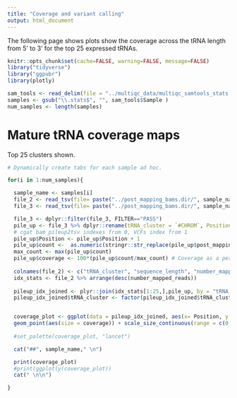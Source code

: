 ```yaml
---
title: "Coverage and variant calling"
output: html_document
---
```


The following page shows plots show the coverage across the tRNA length from 5' to 3' for the top 25 expressed tRNAs.

```r
knitr::opts_chunk$set(cache=FALSE, warning=FALSE, message=FALSE)
library("tidyverse")
library("ggpubr")
library(plotly)
```

```r
sam_tools <- read_delim(file = "../multiqc_data/multiqc_samtools_stats.txt", delim = '\t', col_names = TRUE)
samples <- gsub("\\.stats$", "", sam_tools$Sample )
num_samples <- length(samples)
```

# Mature tRNA coverage maps {.tabset}

Top 25 clusters shown.

```r
# Dynamically create tabs for each sample ad hoc.

for(i in 1:num_samples){

  sample_name <- samples[i]
  file_2 <- read_tsv(file= paste("../post_mapping_bams.dir/", sample_name, "_trna.idxstats", sep = "") , col_names =FALSE)
  file_3 <- read_tsv(file= paste("../post_mapping_bams.dir/", sample_name, "_pileup.tsv", sep = "") , col_names =TRUE, skip = 3)

  file_3 <- dplyr::filter(file_3, FILTER=="PASS")
  pile_up <- file_3 %>% dplyr::rename(tRNA_cluster = `#CHROM`, Position = POS)
  # cgat bam_pileup2tsv indexes from 0, VCFs index from 1
  pile_up$Position <- pile_up$Position + 1
  pile_up$count <-  as.numeric(stringr::str_replace(pile_up$post_mapping, "0/1:",  "") )
  max_count <- max(pile_up$count)
  pile_up$coverage <- 100*(pile_up$count/max_count) # Coverage as a percentage of the max number of reads for a base in the sample
    
  colnames(file_2) <- c("tRNA_cluster", "sequence_length", "number_mapped_reads", "placed_unmapped_reads")
  idx_stats <- file_2 %>% arrange(desc(number_mapped_reads))
    
  pileup_idx_joined <- plyr::join(idx_stats[1:25,],pile_up, by = "tRNA_cluster", type = "left")  
  pileup_idx_joined$tRNA_cluster <- factor(pileup_idx_joined$tRNA_cluster, levels = unique(pileup_idx_joined$tRNA_cluster)[order(pileup_idx_joined$number_mapped_reads)])


  coverage_plot <- ggplot(data = pileup_idx_joined, aes(x= Position, y = tRNA_cluster, color = REF)) + 
  geom_point(aes(size = coverage)) + scale_size_continuous(range = c(0,2)) +theme_bw() + labs(x= "Position in tRNA", y = "Cluster") 
  
  #set_palette(coverage_plot, "lancet")

  cat("##", sample_name," \n")

  print(coverage_plot)
  #print(ggplotly(coverage_plot))
  cat(" \n\n")

}



```



